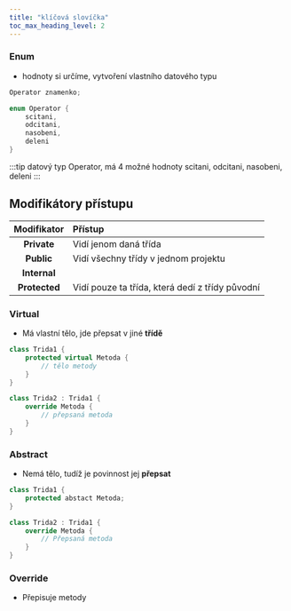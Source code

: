 ```yaml
---
title: "klíčová slovíčka"
toc_max_heading_level: 2
---
```


### Enum
* hodnoty si určíme, vytvoření vlastního datového typu

```csharp
Operator znamenko;

enum Operator {
    scitani,
    odcitani,
    nasobeni,
    deleni
} 
```

:::tip datový typ Operator, má 4 možné hodnoty
    scitani,
    odcitani,
    nasobeni,
    deleni
:::

## Modifikátory přístupu

|Modifikator|Přístup|
|:---------:|:-----|
|**Private**|Vidí jenom daná třída|
|**Public**|Vidí všechny třídy v jednom projektu|
|**Internal**|<!-- Musim se zeptat učitele -->|
|**Protected**|Vidí pouze ta třída, která dedí z třídy původní|

<!--## Nejakej nadpis domyslet-->
<!--
    Tadytohle vubec nevim jestli je dobře
-->

### Virtual
* Má vlastní tělo, jde přepsat v jiné **třídě**
```csharp
class Trida1 {
    protected virtual Metoda {
        // tělo metody
    }
}
```

```csharp
class Trida2 : Trida1 {
    override Metoda {
        // přepsaná metoda
    }
}
```

### Abstract
* Nemá tělo, tudíž je povinnost jej **přepsat**
```csharp
class Trida1 {
    protected abstact Metoda;
}
```
```csharp
class Trida2 : Trida1 {
    override Metoda {
        // Přepsaná metoda
    }
}
```

### Override
* Přepisuje metody